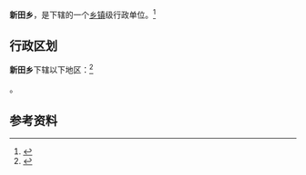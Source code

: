 {{中国乡级行政区
|景观照片文件名 = 
|景观照片描述 = 
|汉语拼音 = 
|其他语言 = 
|其他语言名称 = 
|旧称 = 
|地名出处 = 
|位置图文件名 = 
|位置图描述 = 
|自定义图片= 
|建置时间 = 
|政府驻地 = 
|毗邻 = 
|总面积 = 
|总人口 = 
|总人口年份 = 
|户籍人口 = 
|户籍人口年份 = 
|常住人口 = 
|常住人口年份 = 
|人口密度 = 
|GDP = 
|GDP年份 = 
|邮政编码 = 
|电话区号 = 357
|官方网站 = 
|网站名称 = 
|14/10/81/200/000}}

'''新田乡'''，是{{PRC admin/fullname|14/10/81/200/000|3}}下辖的一个[[乡镇|乡镇]]级行政单位。<ref>{{PRC admin/ref sgc|{{PRC admin/parent|14/10/81/200/000}}}}</ref>

== 行政区划 ==

'''新田乡'''下辖以下地区：<ref>{{PRC admin/ref sgc|14/10/81/200/000}}</ref>

{{PRC admin/children|14/10/81/200/000}}。

== 参考资料 ==

{{reflist}}

{{行政区划小作品}}
{{PRC admin/navcat|14/10/81/200/000}}